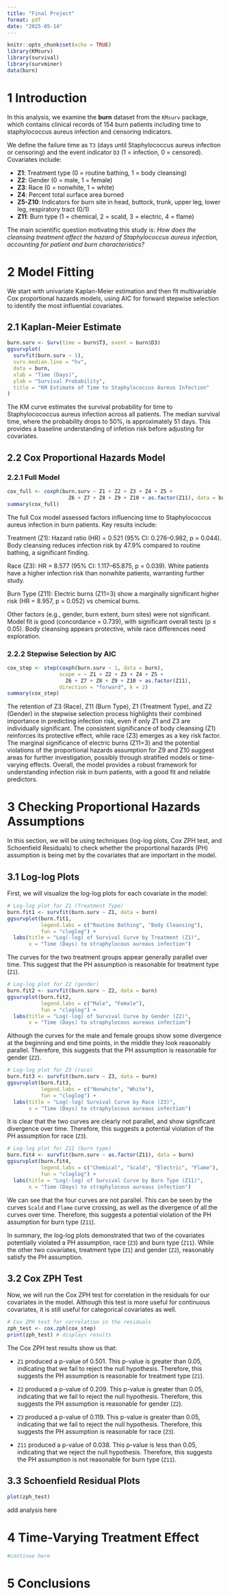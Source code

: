 ```yaml
---
title: "Final Project"
format: pdf
date: "2025-05-14"
---
```


```r
knitr::opts_chunk$set(echo = TRUE)
library(KMsurv)
library(survival)
library(survminer)
data(burn)
```

# 1 Introduction

In this analysis, we examine the **burn** dataset from the `KMsurv` package, which contains clinical records of 154 burn patients including time to staphylococcus aureus infection and censoring indicators.  

We define the failure time as `T3` (days until Staphylococcus aureus infection or censoring) and the event indicator `D3` (1 = infection, 0 = censored). Covariates include:

- **Z1**: Treatment type (0 = routine bathing, 1 = body cleansing)
- **Z2**: Gender (0 = male, 1 = female)
- **Z3**: Race (0 = nonwhite, 1 = white)
- **Z4**: Percent total surface area burned
- **Z5-Z10**: Indicators for burn site in head, buttock, trunk, upper leg, lower leg, respiratory tract (0/1)
- **Z11**: Burn type (1 = chemical, 2 = scald, 3 = electric, 4 = flame)

The main scientific question motivating this study is: 
*How does the cleansing treatment affect the hazard of Staphylococcus aureus infection, accounting for patient and burn characteristics?*
\newpage

# 2 Model Fitting

We start with univariate Kaplan-Meier estimation and then fit multivariable Cox proportional hazards models, using AIC for forward stepwise selection to identify the most influential covariates.

## 2.1 Kaplan-Meier Estimate

```r
burn.surv <- Surv(time = burn$T3, event = burn$D3)
ggsurvplot(
  survfit(burn.surv ~ 1),
  surv.median.line = "hv",
  data = burn,
  xlab = "Time (Days)",
  ylab = "Survival Probability",
  title = "KM Estimate of Time to Staphylococcus Aureus Infection"
)
```
The KM curve estimates the survival probability for time to Staphylocococcus aureus infection across all patients.  The median survival time, where the probability drops to 50%, is approximately 51 days.  This provides a baseline understanding of infetion risk before adjusting for covariates.

## 2.2 Cox Proportional Hazards Model

### 2.2.1 Full Model

```r
cox_full <- coxph(burn.surv ~ Z1 + Z2 + Z3 + Z4 + Z5 + 
                    Z6 + Z7 + Z8 + Z9 + Z10 + as.factor(Z11), data = burn)
summary(cox_full)
```
The full Cox model assessed factors influencing time to Staphylococcus aureus infection in burn patients. Key results include:

Treatment (Z1): Hazard ratio (HR) = 0.521 (95% CI: 0.276–0.982, p = 0.044). Body cleansing reduces infection risk by 47.9% compared to routine bathing, a significant finding.

Race (Z3): HR = 8.577 (95% CI: 1.117–65.875, p = 0.039). White patients have a higher infection risk than nonwhite patients, warranting further study.

Burn Type (Z11): Electric burns (Z11=3) show a marginally significant higher risk (HR = 8.957, p = 0.052) vs chemical burns.

Other factors (e.g., gender, burn extent, burn sites) were not significant. Model fit is good (concordance = 0.739), with significant overall tests (p ≤ 0.05). Body cleansing appears protective, while race differences need exploration.

### 2.2.2 Stepwise Selection by AIC

```r
cox_step <- step(coxph(burn.surv ~ 1, data = burn), 
                 scope = ~ Z1 + Z2 + Z3 + Z4 + Z5 + 
                   Z6 + Z7 + Z8 + Z9 + Z10 + as.factor(Z11), 
                 direction = "forward", k = 2)
summary(cox_step)
```
The retention of Z3 (Race), Z11 (Burn Type), Z1 (Treatment Type), and Z2 (Gender) in the stepwise selection process highlights their combined importance in predicting infection risk, even if only Z1 and Z3 are individually significant. The consistent significance of body cleansing (Z1) reinforces its protective effect, while race (Z3) emerges as a key risk factor. The marginal significance of electric burns (Z11=3) and the potential violations of the proportional hazards assumption for Z9 and Z10 suggest areas for further investigation, possibly through stratified models or time-varying effects. Overall, the model provides a robust framework for understanding infection risk in burn patients, with a good fit and reliable predictors.
\newpage

# 3 Checking Proportional Hazards Assumptions

In this section, we will be using techniques (log-log plots, Cox ZPH test, and Schoenfield Residuals) to check whether the proportional hazards (PH) assumption is being met by the covariates that are important in the model.

## 3.1 Log-log Plots

First, we will visualize the log-log plots for each covariate in the model:

```r
# Log-log plot for Z1 (Treatment Type)
burn.fit1 <- survfit(burn.surv ~ Z1, data = burn)
ggsurvplot(burn.fit1,
           legend.labs = c("Routine Bathing", "Body Cleansing"),
           fun = "cloglog") +
  labs(title = "Log(-log) of Survival Curve by Treatment (Z1)",
       x = "Time (Days) to straphylocous aureaus infection")
```

The curves for the two treatment groups appear generally parallel over time. This suggest that the PH assumption is reasonable for treatment type (`Z1`).

```r
# Log-log plot for Z2 (gender)
burn.fit2 <- survfit(burn.surv ~ Z2, data = burn)
ggsurvplot(burn.fit2,
           legend.labs = c("Male", "Female"),
           fun = "cloglog") +
  labs(title = "Log(-log) of Survival Curve by Gender (Z2)",
       x = "Time (Days) to straphylocous aureaus infection")
```

Although the curves for the male and female groups show some divergence at the beginning and end time points, in the middle they look reasonably parallel. Therefore, this suggests that the PH assumption is reasonable for gender (`Z2`).

```r
# Log-log plot for Z3 (race)
burn.fit3 <- survfit(burn.surv ~ Z3, data = burn)
ggsurvplot(burn.fit3,
           legend.labs = c("Nonwhite", "White"),
           fun = "cloglog") +
  labs(title = "Log(-log) Survival Curve by Race (Z3)",
       x = "Time (Days) to straphylocous aureaus infection")
```

It is clear that the two curves are clearly not parallel, and show significant divergence over time. Therefore, this suggests a potential violation of the PH assumption for race (`Z3`).

```r
# Log-log plot for Z11 (burn type)
burn.fit4 <- survfit(burn.surv ~ as.factor(Z11), data = burn)
ggsurvplot(burn.fit4,
           legend.labs = c("Chemical", "Scald", "Electric", "Flame"),
           fun = "cloglog") +
  labs(title = "Log(-log) of Survival Curve by Burn Type (Z11)",
       x = "Time (Days) to straphylocous aureaus infection")
```

We can see that the four curves are not parallel. This can be seen by the curves `Scald` and `Flame` curve crossing, as well as the divergence of all the curves over time. Therefore, this suggests a potential violation of the PH assumption for burn type (`Z11`).

In summary, the log-log plots demonstrated that two of the covariates potentially violated a PH assumption, race (`Z3`) and burn type (`Z11`). While the other two covariates, treatment type (`Z1`) and gender (`Z2`), reasonably satisfy the PH assumption.

## 3.2 Cox ZPH Test

Now, we will run the Cox ZPH test for correlation in the residuals for our covariates in the model. Although this test is more useful for continuous covariates, it is still useful for categorical covariates as well. 

```r
# Cox ZPH test for correlation in the residuals
zph_test <- cox.zph(cox_step)
print(zph_test) # displays results
```

The Cox ZPH test results show us that:

- `Z1` produced a p-value of 0.501. This p-value is greater than 0.05, indicating that we fail to reject the null hypothesis. Therefore, this suggests the PH assumption is reasonable for treatment type (`Z1`). 

- `Z2` produced a p-value of 0.209. This p-value is greater than 0.05, indicating that we fail to reject the null hypothesis. Therefore, this suggests the PH assumption is reasonable for gender (`Z2`).

- `Z3` produced a p-value of 0.119. This p-value is greater than 0.05, indicating that we fail to reject the null hypothesis. Therefore, this suggests the PH assumption is reasonable for race (`Z3`).

- `Z11` produced a p-value of 0.038. This p-value is less than 0.05, indicating that we reject the null hypothesis. Therefore, this suggests the PH assumption is not reasonable for burn type (`Z11`).

## 3.3 Schoenfield Residual Plots

```r
plot(zph_test)
```

add analysis here

# 4 Time-Varying Treatment Effect


```r
#continue here
```

# 5 Conclusions